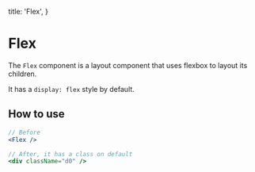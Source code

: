   title: 'Flex',
}

# Flex

The `Flex` component is a layout component that uses flexbox to layout its children.

It has a `display: flex` style by default.

## How to use

```jsx
// Before
<Flex />

// After, it has a class on default
<div className="d0" />
```
